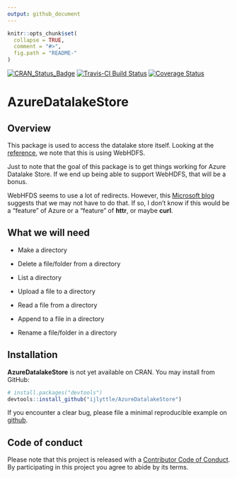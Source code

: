 ```yaml
---
output: github_document
---
```


<!-- README.md is generated from README.Rmd. Please edit that file -->

```r
knitr::opts_chunk$set(
  collapse = TRUE,
  comment = "#>",
  fig.path = "README-"
)
```

[![CRAN_Status_Badge](http://www.r-pkg.org/badges/version/AzureDatalakeStore)](https://cran.r-project.org/package=AzureDatalakeStore)
[![Travis-CI Build Status](https://travis-ci.org/ijlyttle/AzureDatalakeStore.svg?branch=master)](https://travis-ci.org/ijlyttle/AzureDatalakeStore)
[![Coverage Status](https://img.shields.io/codecov/c/github/ijlyttle/AzureDatalakeStore/master.svg)](https://codecov.io/github/ijlyttle/AzureDatalakeStore?branch=master)

# AzureDatalakeStore

## Overview

This package is used to access the datalake store itself. Looking at the [reference](https://docs.microsoft.com/en-us/rest/api/datalakestore/webhdfs-filesystem-apis), we note that this is using WebHDFS.

Just to note that the goal of this package is to get things working for Azure Datalake Store. If we end up being able to support WebHDFS, that will be a bonus.

WebHFDS seems to use a lot of redirects. However, this [Microsoft blog](https://blogs.msdn.microsoft.com/microsoftrservertigerteam/2017/03/14/using-r-to-perform-filesystem-operations-on-azure-data-lake-store/) suggests that we may not have to do that. If so, I don't know if this would be a "feature" of Azure or a "feature" of **httr**, or maybe **curl**.

## What we will need

* Make a directory

* Delete a file/folder from a directory

* List a directory

* Upload a file to a directory

* Read a file from a directory

* Append to a file in a directory

* Rename a file/folder in a directory 

## Installation

__AzureDatalakeStore__ is not yet available on CRAN. You may install from GitHub:

```r
# install.packages("devtools")
devtools::install_github("ijlyttle/AzureDatalakeStore")
```

If you encounter a clear bug, please file a minimal reproducible example on [github](https://github.com/ijlyttle/AzureDatalakeStore/issues). 

## Code of conduct

Please note that this project is released with a [Contributor Code of Conduct](CONDUCT.md). By participating in this project you agree to abide by its terms.
